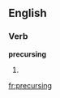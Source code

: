 
==English==

===Verb===
'''precursing'''

# {{present participle of|[[precurse]]}}

[[fr:precursing]]